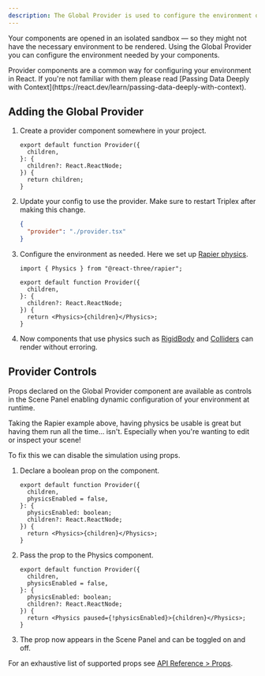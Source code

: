 ```yaml
---
description: The Global Provider is used to configure the environment of your project.
---
```


Your components are opened in an isolated sandbox — so they might not have the necessary environment to be rendered. Using the Global Provider you can configure the environment needed by your components.

<KnowledgeCallout>
  Provider components are a common way for configuring your environment in
  React. If you're not familiar with them please read [Passing Data Deeply with
  Context](https://react.dev/learn/passing-data-deeply-with-context).
</KnowledgeCallout>

## Adding the Global Provider

1. Create a provider component somewhere in your project.

   ```tsx filename=".triplex/provider.tsx"
   export default function Provider({
     children,
   }: {
     children?: React.ReactNode;
   }) {
     return children;
   }
   ```

2. Update your config to use the provider. Make sure to restart Triplex after making this change.

   ```json filename=".triplex/config.json"
   {
     "provider": "./provider.tsx"
   }
   ```

3. Configure the environment as needed. Here we set up [Rapier physics](https://github.com/pmndrs/react-three-rapier).

   ```tsx filename=".triplex/provider.tsx" {1,8}
   import { Physics } from "@react-three/rapier";

   export default function Provider({
     children,
   }: {
     children?: React.ReactNode;
   }) {
     return <Physics>{children}</Physics>;
   }
   ```

4. Now components that use physics such as [RigidBody](https://github.com/pmndrs/react-three-rapier?tab=readme-ov-file#the-rigidbody-component) and [Colliders](https://github.com/pmndrs/react-three-rapier?tab=readme-ov-file#collider-components) can render without erroring.

## Provider Controls

Props declared on the Global Provider component are available as controls in the Scene Panel enabling dynamic configuration of your environment at runtime.

Taking the Rapier example above, having physics be usable is great but having them run all the time... isn't. Especially when you're wanting to edit or inspect your scene!

To fix this we can disable the simulation using props.

1. Declare a boolean prop on the component.

   ```tsx filename=".triplex/provider.tsx" {3,5}
   export default function Provider({
     children,
     physicsEnabled = false,
   }: {
     physicsEnabled: boolean;
     children?: React.ReactNode;
   }) {
     return <Physics>{children}</Physics>;
   }
   ```

2. Pass the prop to the Physics component.

   ```tsx filename=".triplex/provider.tsx" /paused={!physicsEnabled}/
   export default function Provider({
     children,
     physicsEnabled = false,
   }: {
     physicsEnabled: boolean;
     children?: React.ReactNode;
   }) {
     return <Physics paused={!physicsEnabled}>{children}</Physics>;
   }
   ```

3. The prop now appears in the Scene Panel and can be toggled on and off.

For an exhaustive list of supported props see [API Reference > Props](/docs/api-reference/props).
